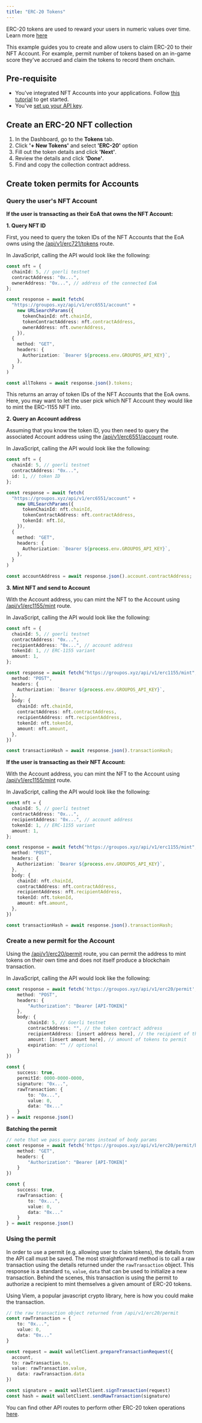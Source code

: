 ```yaml
---
title: "ERC-20 Tokens"
---
```


ERC-20 tokens are used to reward your users in numeric values over time. Learn more [here](/tokens/erc20/overview)

This example guides you to create and allow users to claim ERC-20 to their NFT Account. For example, permit number of tokens based on an in-game score they've accrued and claim the tokens to record them onchain.

## Pre-requisite

- You've integrated NFT Accounts into your applications. Follow [this tutorial](/nft-accounts/getting-started) to get started.
- You've [set up your API key](/introduction/quickstart).

## Create an ERC-20 NFT collection

1. In the Dashboard, go to the **Tokens** tab.
2. Click **'+ New Tokens'** and select **'ERC-20'** option
3. Fill out the token details and click **'Next'**.
4. Review the details and click **'Done'**.
5. Find and copy the collection contract address.

## Create token permits for Accounts

### Query the user's NFT Account

**If the user is transacting as their EoA that owns the NFT Account:**

**1. Query NFT ID**
    
First, you need to query the token IDs of the NFT Accounts that the EoA owns using the [/api/v1/erc721/tokens](/api-reference/v1/erc721/get/tokens) route.

In JavaScript, calling the API would look like the following:

```typescript
const nft = {
  chainId: 5, // goerli testnet
  contractAddress: "0x...",
  ownerAddress: "0x...", // address of the connected EoA
};

const response = await fetch(
  "https://groupos.xyz/api/v1/erc6551/account" +
    new URLSearchParams({
      tokenChainId: nft.chainId,
      tokenContractAddress: nft.contractAddress,
      ownerAddress: nft.ownerAddress,
    }),
  {
    method: "GET",
    headers: {
      Authorization: `Bearer ${process.env.GROUPOS_API_KEY}`,
    },
  }
)

const allTokens = await response.json().tokens;
```

This returns an array of token IDs of the NFT Accounts that the EoA owns. Here, you may want to let the user pick which NFT Account they would like to mint the ERC-1155 NFT into.

**2. Query an Account address**

Assuming that you know the token ID, you then need to query the associated Account address using the [/api/v1/erc6551/account](/api-reference/v1/erc6551/get/account) route.

In JavaScript, calling the API would look like the following:

```typescript
const nft = {
  chainId: 5, // goerli testnet
  contractAddress: "0x...",
  id: 1, // token ID
};

const response = await fetch(
  "https://groupos.xyz/api/v1/erc6551/account" +
    new URLSearchParams({
      tokenChainId: nft.chainId,
      tokenContractAddress: nft.contractAddress,
      tokenId: nft.Id,
    }),
  {
    method: "GET",
    headers: {
      Authorization: `Bearer ${process.env.GROUPOS_API_KEY}`,
    },
  }
)

const accountAddress = await response.json().account.contractAddress;
```

**3. Mint NFT and send to Account**

With the Account address, you can mint the NFT to the Account using [/api/v1/erc1155/mint](/api-reference/v1/erc1155/post/mint) route.

In JavaScript, calling the API would look like the following:

```typescript
const nft = {
  chainId: 5, // goerli testnet
  contractAddress: "0x...",
  recipientAddress: "0x...", // account address
  tokenId: 1, // ERC-1155 variant 
  amount: 1, 
};

const response = await fetch("https://groupos.xyz/api/v1/erc1155/mint", {
  method: "POST",
  headers: {
    Authorization: `Bearer ${process.env.GROUPOS_API_KEY}`,
  },
  body: {
    chainId: nft.chainId,
    contractAddress: nft.contractAddress,
    recipientAddress: nft.recipientAddress,
    tokenId: nft.tokenId,
    amount: nft.amount,
  },
})

const transactionHash = await response.json().transactionHash;
```

**If the user is transacting as their NFT Account:**

With the Account address, you can mint the NFT to the Account using [/api/v1/erc1155/mint](/api-reference/v1/erc1155/post/mint) route.

In JavaScript, calling the API would look like the following:

```typescript
const nft = {
  chainId: 5, // goerli testnet
  contractAddress: "0x...",
  recipientAddress: "0x...", // account address
  tokenId: 1, // ERC-1155 variant 
  amount: 1, 
};

const response = await fetch("https://groupos.xyz/api/v1/erc1155/mint", {
  method: "POST",
  headers: {
    Authorization: `Bearer ${process.env.GROUPOS_API_KEY}`,
  },
  body: {
    chainId: nft.chainId,
    contractAddress: nft.contractAddress,
    recipientAddress: nft.recipientAddress,
    tokenId: nft.tokenId,
    amount: nft.amount,
  },
})

const transactionHash = await response.json().transactionHash;
```

### Create a new permit for the Account

Using the [/api/v1/erc20/permit](/api-reference/v1/erc20/post/permit) route, you can permit the address to mint tokens on their own time and does not itself produce a blockchain transaction.

In JavaScript, calling the API would look like the following:

```typescript
const response = await fetch('https://groupos.xyz/api/v1/erc20/permit', {
	method: "POST",
	headers: {
		"Authorization": "Bearer [API-TOKEN]"
	},
	body: {
		chainId: 5, // Goerli testnet
		contractAddress: "", // the token contract address
		recipientAddress: [insert address here], // the recipient of the tokens
		amount: [insert amount here], // amount of tokens to permit
		expiration: "" // optional
	}
})

const {
	success: true,
	permitId: 0000-0000-0000,
	signature: "0x...",
	rawTransaction: {
		to: "0x...",
		value: 0,
		data: "0x..."
	}
} = await response.json()
```

**Batching the permit**

```typescript
// note that we pass query params instead of body params
const response = await fetch('https://groupos.xyz/api/v1/erc20/permit/batch?chainId=5&contractAddress=0xabc&recipientAddress=0x123', {
	method: "GET",
	headers: {
		"Authorization": "Bearer [API-TOKEN]"
	}
})

const {
	success: true,
	rawTransaction: {
		to: "0x...",
		value: 0,
		data: "0x..."
	}
} = await response.json()
```

### Using the permit

In order to use a permit (e.g. allowing user to claim tokens), the details from the API call must be saved. The most straightforward method is to call a raw transaction using the details returned under the `rawTransaction` object. This response is a standard `to`, `value`, `data` that can be used to initialize a new transaction. Behind the scenes, this transaction is using the permit to authorize a recipient to mint themselves a given amount of ERC-20 tokens.

Using Viem, a popular javascript crypto library, here is how you could make the transaction.

 
```typescript
// the raw transaction object returned from /api/v1/erc20/permit 
const rawTransaction = {
	to: "0x...",
	value: 0,
	data: "0x..."
}

const request = await walletClient.prepareTransactionRequest({
  account,
  to: rawTransaction.to,
  value: rawTransaction.value,
	data: rawTransaction.data
})

const signature = await walletClient.signTransaction(request)
const hash = await walletClient.sendRawTransaction(signature)
```

You can find other API routes to perform other ERC-20 token operations [here](http://localhost:3001/api-reference/v1/erc20/post/mint).
